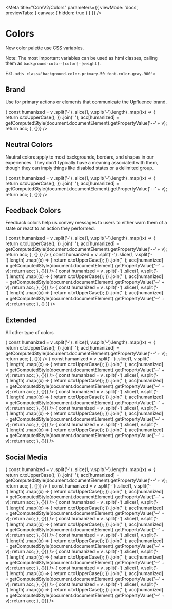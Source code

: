 
<Meta
  title="CoreV2/Colors"
  parameters={{
    viewMode: 'docs',
    previewTabs: { canvas: { hidden: true } }
  }}
/>

# Colors

New color palette use CSS variables.

Note: The most important variables can be used as html classes, calling them as `background-color-[color]-[weight]`.

E.G. `<div class="background-color-primary-50 font-color-gray-900">`

## Brand

Use for primary actions or elements that communicate the Upfluence brand.

<ColorPalette>
  <ColorItem
    title="Primary"
    subtitle="Primary color"
    colors={{ 'Primary 500': getComputedStyle(document.documentElement).getPropertyValue('--color-primary-500') }}
  />
  <ColorItem
    title="Primary Scale"
    subtitle="Primary color"
    colors={[
      'color-primary-50',
      'color-primary-400',
      'color-primary-500',
      'color-primary-600',
      'color-primary-900'
    ].reduce((acc, v) => {
      const humanized = v
        .split('-')
        .slice(1, v.split('-').length)
        .map((x) => {
          return x.toUpperCase();
        })
        .join(' ');
      acc[humanized] = getComputedStyle(document.documentElement).getPropertyValue('--' + v);
      return acc;
    }, {})}
  />
</ColorPalette>

## Neutral Colors

Neutral colors apply to most backgrounds, borders, and shapes in our experiences. They don’t typically have a meaning associated with them, though they can imply things like disabled states or a delimited group.

<ColorPalette>
  <ColorItem
    title="White"
    colors={{ White: getComputedStyle(document.documentElement).getPropertyValue('--color-white') }}
  />
  <ColorItem
    title="Black"
    colors={{ Black: getComputedStyle(document.documentElement).getPropertyValue('--color-black') }}
  />
  <ColorItem
    title="Grays"
    colors={[
      'color-gray-50',
      'color-gray-100',
      'color-gray-200',
      'color-gray-300',
      'color-gray-400',
      'color-gray-500',
      'color-gray-900'
    ].reduce((acc, v) => {
      const humanized = v
        .split('-')
        .slice(1, v.split('-').length)
        .map((x) => {
          return x.toUpperCase();
        })
        .join(' ');
      acc[humanized] = getComputedStyle(document.documentElement).getPropertyValue('--' + v);
      return acc;
    }, {})}
  />
</ColorPalette>

## Feedback Colors

Feedback colors help us convey messages to users to either warn them of a state or react to an action they performed.

<ColorPalette>
  <ColorItem
    title="Info"
    subtitle="Info colors indicate elements that don’t require immediate action. As their name hint, they’re used to convey an information to the users. They can be used with banners, alerts, indicators that draw attention to new information..."
    colors={['color-info-50', 'color-info-400', 'color-info-500', 'color-info-600', 'color-info-900'].reduce(
      (acc, v) => {
        const humanized = v
          .split('-')
          .slice(1, v.split('-').length)
          .map((x) => {
            return x.toUpperCase();
          })
          .join(' ');
        acc[humanized] = getComputedStyle(document.documentElement).getPropertyValue('--' + v);
        return acc;
      },
      {}
    )}
  />
  <ColorItem
    title="Success"
    subtitle="Success colors indicate something positive, like the success of an action performed by a user."
    colors={[
      'color-success-50',
      'color-success-400',
      'color-success-500',
      'color-success-600',
      'color-success-900'
    ].reduce((acc, v) => {
      const humanized = v
        .split('-')
        .slice(1, v.split('-').length)
        .map((x) => {
          return x.toUpperCase();
        })
        .join(' ');
      acc[humanized] = getComputedStyle(document.documentElement).getPropertyValue('--' + v);
      return acc;
    }, {})}
  />
  <ColorItem
    title="Warning"
    subtitle="Warning colors let the user know they need to take action, and are applied to alerts, banners..."
    colors={[
      'color-warning-50',
      'color-warning-400',
      'color-warning-500',
      'color-warning-600',
      'color-warning-900'
    ].reduce((acc, v) => {
      const humanized = v
        .split('-')
        .slice(1, v.split('-').length)
        .map((x) => {
          return x.toUpperCase();
        })
        .join(' ');
      acc[humanized] = getComputedStyle(document.documentElement).getPropertyValue('--' + v);
      return acc;
    }, {})}
  />
  <ColorItem
    title="Error"
    subtitle="Critical colors are for destructive interactive elements, errors, and critical events that require immediate action."
    colors={['color-error-50', 'color-error-400', 'color-error-500', 'color-error-600', 'color-error-900'].reduce(
      (acc, v) => {
        const humanized = v
          .split('-')
          .slice(1, v.split('-').length)
          .map((x) => {
            return x.toUpperCase();
          })
          .join(' ');
        acc[humanized] = getComputedStyle(document.documentElement).getPropertyValue('--' + v);
        return acc;
      },
      {}
    )}
  />
</ColorPalette>

## Extended

All other type of colors

<ColorPalette>
  <ColorItem
    title="Orange"
    colors={[
      'color-orange-50',
      'color-orange-400',
      'color-orange-500',
      'color-orange-600',
      'color-orange-900'
    ].reduce((acc, v) => {
      const humanized = v
        .split('-')
        .slice(1, v.split('-').length)
        .map((x) => {
          return x.toUpperCase();
        })
        .join(' ');
      acc[humanized] = getComputedStyle(document.documentElement).getPropertyValue('--' + v);
      return acc;
    }, {})}
  />
  <ColorItem
    title="Yellow"
    colors={[
      'color-yellow-50',
      'color-yellow-400',
      'color-yellow-500',
      'color-yellow-600',
      'color-yellow-900'
    ].reduce((acc, v) => {
      const humanized = v
        .split('-')
        .slice(1, v.split('-').length)
        .map((x) => {
          return x.toUpperCase();
        })
        .join(' ');
      acc[humanized] = getComputedStyle(document.documentElement).getPropertyValue('--' + v);
      return acc;
    }, {})}
  />
  <ColorItem
    title="Lime"
    colors={[
      'color-lime-50',
      'color-lime-400',
      'color-lime-500',
      'color-lime-600',
      'color-lime-900'
    ].reduce((acc, v) => {
      const humanized = v
        .split('-')
        .slice(1, v.split('-').length)
        .map((x) => {
          return x.toUpperCase();
        })
        .join(' ');
      acc[humanized] = getComputedStyle(document.documentElement).getPropertyValue('--' + v);
      return acc;
    }, {})}
  />
  <ColorItem
    title="Cyan"
    colors={[
      'color-cyan-50',
      'color-cyan-400',
      'color-cyan-500',
      'color-cyan-600',
      'color-cyan-900'
    ].reduce((acc, v) => {
      const humanized = v
        .split('-')
        .slice(1, v.split('-').length)
        .map((x) => {
          return x.toUpperCase();
        })
        .join(' ');
      acc[humanized] = getComputedStyle(document.documentElement).getPropertyValue('--' + v);
      return acc;
    }, {})}
  />
  <ColorItem
    title="Blue"
    colors={[
      'color-blue-50',
      'color-blue-400',
      'color-blue-500',
      'color-blue-600',
      'color-blue-900'
    ].reduce((acc, v) => {
      const humanized = v
        .split('-')
        .slice(1, v.split('-').length)
        .map((x) => {
          return x.toUpperCase();
        })
        .join(' ');
      acc[humanized] = getComputedStyle(document.documentElement).getPropertyValue('--' + v);
      return acc;
    }, {})}
  />
  <ColorItem
    title="Violet"
    colors={[
      'color-violet-50',
      'color-violet-400',
      'color-violet-500',
      'color-violet-600',
      'color-violet-900'
    ].reduce((acc, v) => {
      const humanized = v
        .split('-')
        .slice(1, v.split('-').length)
        .map((x) => {
          return x.toUpperCase();
        })
        .join(' ');
      acc[humanized] = getComputedStyle(document.documentElement).getPropertyValue('--' + v);
      return acc;
    }, {})}
  />
</ColorPalette>

## Social Media

<ColorPalette>
  <ColorItem
    title="Instagram"
    colors={[
      'color-instagram-50',
      'color-instagram-500',
      'color-instagram-accent',
    ].reduce((acc, v) => {
      const humanized = v
        .split('-')
        .slice(1, v.split('-').length)
        .map((x) => {
          return x.toUpperCase();
        })
        .join(' ');
      acc[humanized] = getComputedStyle(document.documentElement).getPropertyValue('--' + v);
      return acc;
    }, {})}
  />
  <ColorItem
    title="Facebook"
    colors={[
      'color-facebook-50',
      'color-facebook-500',
    ].reduce((acc, v) => {
      const humanized = v
        .split('-')
        .slice(1, v.split('-').length)
        .map((x) => {
          return x.toUpperCase();
        })
        .join(' ');
      acc[humanized] = getComputedStyle(document.documentElement).getPropertyValue('--' + v);
      return acc;
    }, {})}
  />
  <ColorItem
    title="Youtube"
    colors={[
      'color-youtube-50',
      'color-youtube-500',
    ].reduce((acc, v) => {
      const humanized = v
        .split('-')
        .slice(1, v.split('-').length)
        .map((x) => {
          return x.toUpperCase();
        })
        .join(' ');
      acc[humanized] = getComputedStyle(document.documentElement).getPropertyValue('--' + v);
      return acc;
    }, {})}
  />
  <ColorItem
    title="Twitter"
    colors={[
      'color-twitter-50',
      'color-twitter-500',
    ].reduce((acc, v) => {
      const humanized = v
        .split('-')
        .slice(1, v.split('-').length)
        .map((x) => {
          return x.toUpperCase();
        })
        .join(' ');
      acc[humanized] = getComputedStyle(document.documentElement).getPropertyValue('--' + v);
      return acc;
    }, {})}
  />
  <ColorItem
    title="Tiktok"
    colors={[
      'color-tiktok-50',
      'color-tiktok-500',
    ].reduce((acc, v) => {
      const humanized = v
        .split('-')
        .slice(1, v.split('-').length)
        .map((x) => {
          return x.toUpperCase();
        })
        .join(' ');
      acc[humanized] = getComputedStyle(document.documentElement).getPropertyValue('--' + v);
      return acc;
    }, {})}
  />
  <ColorItem
    title="Blog"
    colors={[
      'color-blog-50',
      'color-blog-500',
    ].reduce((acc, v) => {
      const humanized = v
        .split('-')
        .slice(1, v.split('-').length)
        .map((x) => {
          return x.toUpperCase();
        })
        .join(' ');
      acc[humanized] = getComputedStyle(document.documentElement).getPropertyValue('--' + v);
      return acc;
    }, {})}
  />
  <ColorItem
    title="Twitch"
    colors={[
      'color-twitch-50',
      'color-twitch-500',
    ].reduce((acc, v) => {
      const humanized = v
        .split('-')
        .slice(1, v.split('-').length)
        .map((x) => {
          return x.toUpperCase();
        })
        .join(' ');
      acc[humanized] = getComputedStyle(document.documentElement).getPropertyValue('--' + v);
      return acc;
    }, {})}
  />
  <ColorItem
    title="Pinterest"
    colors={[
      'color-pinterest-50',
      'color-pinterest-500',
    ].reduce((acc, v) => {
      const humanized = v
        .split('-')
        .slice(1, v.split('-').length)
        .map((x) => {
          return x.toUpperCase();
        })
        .join(' ');
      acc[humanized] = getComputedStyle(document.documentElement).getPropertyValue('--' + v);
      return acc;
    }, {})}
  />
</ColorPalette>
